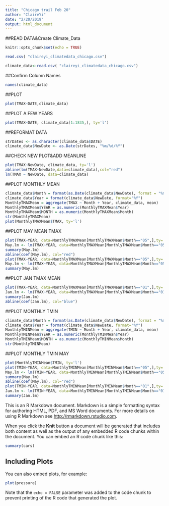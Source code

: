 ```yaml
---
title: "Chicago trail Feb 20"
author: "ClaireYi"
date: "2/20/2019"
output: html_document
---
```

##READ DATA&Create Climate_Data
```r
knitr::opts_chunk$set(echo = TRUE)
```
```r
read.csv( "claireyi_climatedata_chicago.csv")
```
```r
climate_data<-read.csv( "claireyi_climatedata_chicago.csv")
```

##Confirm Column Names
```r
names(climate_data)
```

##PLOT
```r
plot(TMAX~DATE,climate_data)
```

##PLOT A FEW YEARS
```r
plot(TMAX~DATE, climate_data[1:1835,], ty='l')
```

##REFORMAT DATA
```r
strDates <- as.character(climate_data$DATE)
climate_data$NewDate <- as.Date(strDates, "%m/%d/%Y")
```

##CHECK NEW PLOT&ADD MEANLINE
```r
plot(TMAX~NewDate, climate_data, ty='l')
abline(lm(TMAX~NewDate,data=climate_data),col="red")
lm(TMAX ~ NewDate, data=climate_data)
```

##PLOT MONTHLY MEAN
```r
climate_data$Month = format(as.Date(climate_data$NewDate), format = "%m")
climate_data$Year = format(climate_data$NewDate, format="%Y")
MonthlyTMAXMean = aggregate(TMAX ~ Month + Year, climate_data, mean)
MonthlyTMAXMean$YEAR = as.numeric(MonthlyTMAXMean$Year)
MonthlyTMAXMean$MONTH = as.numeric(MonthlyTMAXMean$Month)
str(MonthlyTMAXMean)
plot(MonthlyTMAXMean$TMAX, ty='l')
```

##PLOT MAY MEAN TMAX
```r
plot(TMAX~YEAR, data=MonthlyTMAXMean[MonthlyTMAXMean$Month=="05",],ty='l', xlim=c(1950, 2020))
May.lm <- lm(TMAX~YEAR, data=MonthlyTMAXMean[MonthlyTMAXMean$Month=="05",])
summary(May.lm)
abline(coef(May.lm), col="red")
plot(TMAX~YEAR, data=MonthlyTMAXMean[MonthlyTMAXMean$Month=="05",],ty='l', xlim=c(1960, 2020))
May.lm <- lm(TMAX~YEAR, data=MonthlyTMAXMean[MonthlyTMAXMean$Month=="05",])
summary(May.lm)
```

##PLOT JAN TMAX MEAN
```r
plot(TMAX~YEAR, data=MonthlyTMAXMean[MonthlyTMAXMean$Month=="01",],ty='l', xlim=c(1960, 2020))
Jan.lm <- lm(TMAX~YEAR, data=MonthlyTMAXMean[MonthlyTMAXMean$Month=="01",])
summary(Jan.lm)
abline(coef(Jan.lm), col="blue")
```

##PLOT MONTHLY TMIN
```r
climate_data$Month = format(as.Date(climate_data$NewDate), format = "%m")
climate_data$Year = format(climate_data$NewDate, format="%Y")
MonthlyTMINMean = aggregate(TMIN ~ Month + Year, climate_data, mean)
MonthlyTMINMean$YEAR = as.numeric(MonthlyTMINMean$Year)
MonthlyTMINMean$MONTH = as.numeric(MonthlyTMINMean$Month)
str(MonthlyTMINMean)
```

##PLOT MONTHLY TMIN MAY
```r
plot(MonthlyTMINMean$TMIN, ty='l')
plot(TMIN~YEAR, data=MonthlyTMINMean[MonthlyTMINMean$Month=="05",],ty='l', xlim=c(1960, 2020))
May.lm <- lm(TMIN~YEAR, data=MonthlyTMINMean[MonthlyTMINMean$Month=="05",])
summary(May.lm)
abline(coef(May.lm), col="red")
plot(TMIN~YEAR, data=MonthlyTMINMean[MonthlyTMINMean$Month=="01",],ty='l', xlim=c(1960, 2020))
Jan.lm <- lm(TMIN~YEAR, data=MonthlyTMINMean[MonthlyTMINMean$Month=="01",])
summary(Jan.lm)
```

This is an R Markdown document. Markdown is a simple formatting syntax for authoring HTML, PDF, and MS Word documents. For more details on using R Markdown see <http://rmarkdown.rstudio.com>.

When you click the **Knit** button a document will be generated that includes both content as well as the output of any embedded R code chunks within the document. You can embed an R code chunk like this:

```r
summary(cars)
```

## Including Plots

You can also embed plots, for example:

```r
plot(pressure)
```

Note that the `echo = FALSE` parameter was added to the code chunk to prevent printing of the R code that generated the plot.
